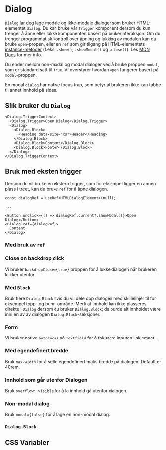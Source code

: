 

<Meta of={DialogStories} />

# Dialog

`Dialog` lar deg lage modale og ikke-modale dialoger som bruker HTML-elementet `dialog`. 
Du kan bruke vår `Trigger` komponent dersom du kun trenger å åpne eller lukke komponenten basert på brukerinteraksjon. 
Om du trenger programmatisk kontroll over åpning og lukking av modalen kan du bruke `open`-propen, eller en `ref` som 
gir tilgang på HTML-elementets [instance-metoder](https://developer.mozilla.org/en-US/docs/Web/API/HTMLDialogElement#instance_methods) (f.eks. `.show()`, `.showModal()` og `.close()`).
Les [MDN Docs](https://developer.mozilla.org/en-US/docs/Web/HTML/Element/dialog) for mer info.

Du ender mellom non-modal og modal dialoger ved å bruke proppen `modal`, som er standard satt til `true`.
Vi overstyrer hvordan `open` fungerer basert på `modal`-proppen.

En modal `dialog` har native focus trap, som betyr at brukeren ikke kan tabbe til annet innhold på siden.

<Primary />
<Controls />

## Slik bruker du `Dialog`

```tsx
<Dialog.TriggerContext>
  <Dialog.Trigger>Open Dialog</Dialog.Trigger>
  <Dialog>
    <Dialog.Block>
      <Heading data-size="xs">Header</Heading>
    </Dialog.Block>
    <Dialog.Block>Content</Dialog.Block>
    <Dialog.Block>Footer</Dialog.Block>
  </Dialog>
</Dialog.TriggerContext>
```

## Bruk med eksten trigger

Dersom du vil bruke en ekstern trigger, som for eksempel ligger en annen plass i treet, kan du bruke `ref` for å åpne dialogen.

```tsx
const dialogRef = useRef<HTMLDialogElement>(null);

...

<Button onClick={() => dialogRef.current?.showModal()}>Open Dialog</Button>
<Dialog ref={dialogRef}>
  Content
</Dialog>
```

### Med bruk av `ref`

<Canvas of={DialogStories.WithoutDialogTriggerContext} />

### Close on backdrop click

Vi bruker `backdropClose={true}` proppen for å lukke dialogen når brukeren klikker utenfor.

<Canvas of={DialogStories.BackdropClose} />

### Med `Block`

Bruk flere `Dialog.Block` hvis du vil dele opp dialogen med skillelinjer til for eksempel topp- og bunn-område.
Merk at innhold kan ikke plasseres direkte i `Dialog` dersom du bruker `Dialog.Block`; da burde alt innholdet være inni en av av dialogen `Dialog.Block`-seksjoner.

<Canvas of={DialogStories.WithHeaderAndFooter} />

### Form

Vi bruker native `autoFocus` på `Textfield` for å fokusere inputen i skjemaet.

<Canvas of={DialogStories.DialogWithForm} />

### Med egendefinert bredde

Bruk `max-width` for å sette egendefinert maks bredde på dialogen. Default er 40rem.

<Canvas of={DialogStories.DialogWithMaxWidth} />

### Innhold som går utenfor Dialogen

Bruk `overflow: visible` for å la innhold gå utenfor dialogen.

<Canvas of={DialogStories.DialogWithSuggestion} />

### Non-modal dialog

Bruk `modal={false}` for å lage en non-modal dialog.

<Canvas of={DialogStories.DialogNonModal} />

### `Dialog.Block`

<ArgTypes of={Dialog.Block} />


## CSS Variabler

<CssVariables css={css} />
